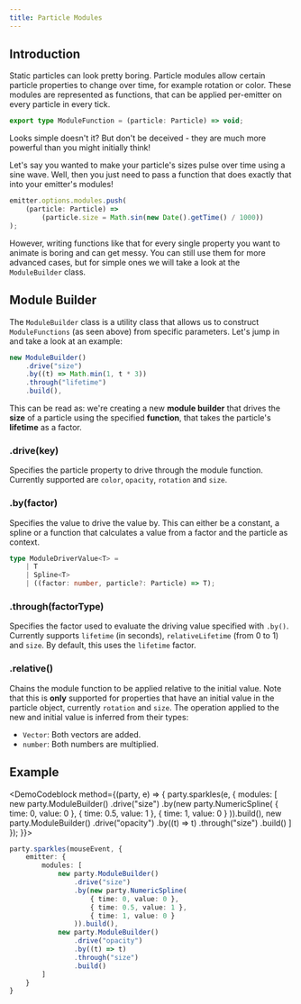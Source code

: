 ```yaml
---
title: Particle Modules
---
```



## Introduction

Static particles can look pretty boring. Particle modules allow certain particle properties to change over time, for example rotation or color. These modules are represented as functions, that can be applied per-emitter on every particle in every tick.

```ts
export type ModuleFunction = (particle: Particle) => void;
```

Looks simple doesn't it? But don't be deceived - they are much more powerful than you might initially think!

Let's say you wanted to make your particle's sizes pulse over time using a sine wave. Well, then you just need to pass a function that does exactly that into your emitter's modules!

```ts
emitter.options.modules.push(
    (particle: Particle) =>
        (particle.size = Math.sin(new Date().getTime() / 1000))
);
```

However, writing functions like that for every single property you want to animate is boring and can get messy. You can still use them for more advanced cases, but for simple ones we will take a look at the `ModuleBuilder` class.

## Module Builder

The `ModuleBuilder` class is a utility class that allows us to construct `ModuleFunctions` (as seen above) from specific parameters. Let's jump in and take a look at an example:

```ts
new ModuleBuilder()
    .drive("size")
    .by((t) => Math.min(1, t * 3))
    .through("lifetime")
    .build(),
```

This can be read as: we're creating a new **module builder** that drives the **size** of a particle using the specified **function**, that takes the particle's **lifetime** as a factor.

### .drive(key)

Specifies the particle property to drive through the module function. Currently supported are `color`, `opacity`, `rotation` and `size`.

### .by(factor)

Specifies the value to drive the value by. This can either be a constant, a spline or a function that calculates a value from a factor and the particle as context.

```ts
type ModuleDriverValue<T> =
    | T
    | Spline<T>
    | ((factor: number, particle?: Particle) => T);
```

### .through(factorType)

Specifies the factor used to evaluate the driving value specified with `.by()`. Currently supports `lifetime` (in seconds), `relativeLifetime` (from 0 to 1) and `size`. By default, this uses the `lifetime` factor.

### .relative()

Chains the module function to be applied relative to the initial value. Note that this is **only** supported for properties that have an initial value in the particle object, currently `rotation` and `size`. The operation applied to the new and initial value is inferred from their types:

-   `Vector`: Both vectors are added.
-   `number`: Both numbers are multiplied.

## Example

<DemoCodeblock 
    method={(party, e) => {
        party.sparkles(e, {
            modules: [
                new party.ModuleBuilder()
                    .drive("size")
                    .by(new party.NumericSpline(
                        { time: 0, value: 0 }, 
                        { time: 0.5, value: 1 }, 
                        { time: 1, value: 0 }
                    )).build(),
                new party.ModuleBuilder()
                    .drive("opacity")
                    .by((t) => t)
                    .through("size")
                    .build()
            ]
        });
    }}>

```ts
party.sparkles(mouseEvent, {
    emitter: {
        modules: [
            new party.ModuleBuilder()
                .drive("size")
                .by(new party.NumericSpline(
                    { time: 0, value: 0 },
                    { time: 0.5, value: 1 },
                    { time: 1, value: 0 }
                )).build(),
            new party.ModuleBuilder()
                .drive("opacity")
                .by((t) => t)
                .through("size")
                .build()
        ]
    }
}
```

</DemoCodeblock>
